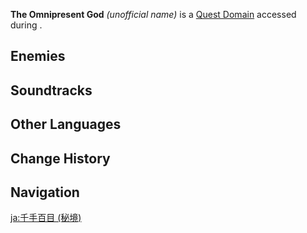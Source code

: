 {{Domain Infobox
|image        = 
|title        = The Omnipresent God
|type         = Quest
|quest        = The Omnipresent God
|quest_type   = Archon
|area         = Narukami Island
|region       = Inazuma
|subarea      = Inazuma City
}}
'''The Omnipresent God''' ''(unofficial name)'' is a [[Quest Domain]] accessed during {{Quest|The Omnipresent God}}.

==Enemies==
{{Card|Ei|type=Enemy|link=Ei (Quest Boss)|show_caption=1}}

==Soundtracks==
{{Soundtracks by Category Table|type=domain}}

==Other Languages==
{{Other Languages|The Omnipresent God}}

==Change History==
{{Change History|2.1}}

==Navigation==
{{Domain Navbox|temporary}}

[[ja:千手百目 (秘境)]]
